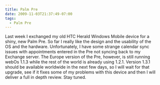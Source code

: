 ```yaml
---
title: Palm Pre
date: 2009-11-03T21:37:49-07:00
tags:
  - Palm Pre
---
```

Last week I exchanged my old HTC Herald Windows Mobile device for a shiny, new Palm Pre. So far I really like the design and the usability of the OS and the hardware. Unfortunately, I have some strange calendar sync issues with appointments entered in the Pre not syncing back to my Exchange server. The Europe version of the Pre, however, is still running webOs 1.1.3 while the rest of the world is already using 1.2.1. Version 1.3.1 should be available worldwide in the next few days, so I will wait for that upgrade, see if it fixes some of my problems with this device and then I will deliver a full in depth review. Stay tuned.